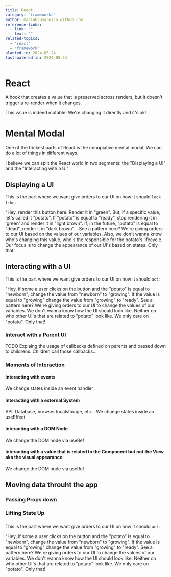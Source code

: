 ```yaml
---
title: React
category: "frameworks"
author: mariobrusarosco.github.com
reference-links:
  - link: ""
    text: ""
related-topics:
  - "react"
  - "framework"
planted-in: 2024-05-24
last-watered-in: 2024-05-24
---
```


# React

A hook that creates a value that is preserved across renders, but it doesn't trigger a re-render when it changes.

<Callout>
  This value is indeed mutable! We're changing it directly and it's ok!
</Callout>

# Mental Modal

One of the trickest parts of React is the unnopiative mental modal. We can do a lot of things in different ways.

I believe we can split the React world in two segments: the "Displaying a UI" and the "Interacting with a UI".

## Displaying a UI

This is the part where we want give orders to our UI on how it should `look like`:

"Hey, render this button here. Render it in "green". But, if a specific value, let's called it "potato". If "potato" is equal to "ready", stop rendering it in 'green' and render it in "light brown". If, in the future, "potato" is equal to "dead", render it in "dark brown"...
See a pattern here? We're giving orders to our UI based on the values of our variables. Also, we don't wanna know who's changing this value, who's the responsible for the potato's lifecycle. Our focus is to change the appearance of our UI's based on states. Only that!

## Interacting with a UI

This is the part where we want give orders to our UI on how it should `act`:

"Hey, if some a user clicks on the button and the "potato" is equal to "newborn", change the value from "newborn" to "growing". If the value is equal to "growing" change the value from "growing" to "ready". See a pattern here? We're giving orders to our UI to change the values of our variables. We don't wanna know how the UI should look like. Neither on who other UI's that are related to "potato" look like. We only care on "potato". Only that!

### Interact with a Parent UI

TODO Explaing the usage of callbacks defined on parents and passed down to childrens. Children call those callbacks...

### Moments of Interaction

#### Interacting with events

We change states inside an event handler

#### Interacting with a external System

API, Database, browser localstorage, etc...
We change states inside an useEffect

#### Interacting with a DOM Node

We change the DOM node via useRef

#### Interacting with a value that is related to the Component but not the View aka the visual appearance

We change the DOM node via useRef

## Moving data throuht the app

### Passing Props down

### Lifting State Up

###

This is the part where we want give orders to our UI on how it should `act`:

"Hey, if some a user clicks on the button and the "potato" is equal to "newborn", change the value from "newborn" to "growing". If the value is equal to "growing" change the value from "growing" to "ready". See a pattern here? We're giving orders to our UI to change the values of our variables. We don't wanna know how the UI should look like. Neither on who other UI's that are related to "potato" look like. We only care on "potato". Only that!
